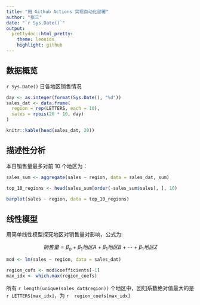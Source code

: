 ```yaml
---
title: "用 Github Actions 实现自动化部署"
author: "张三"
date: "`r Sys.Date()`"
output:
  prettydoc::html_pretty:
    theme: leonids
    highlight: github
---
```


## 数据概览


`r Sys.Date()` 日各地区销售情况

```r
day <- as.integer(format(Sys.Date(), "%d"))
sales_dat <- data.frame(
  region = rep(LETTERS, each = 10),
  sales = rpois(26 * 10, day)
)

knitr::kable(head(sales_dat, 20))
```
## 描述性分析

本日销售量最多对前 10 个地区为：

```r
sales_sum <- aggregate(sales ~ region, data = sales_dat, sum)

top_10_regions <- head(sales_sum[order(-sales_sum$sales), ], 10)

barplot(sales ~ region, data = top_10_regions)
```


## 线性模型

用简单线性模型探究地区对销售量对影响，公式为:

$$
销售量 = \beta_o + \beta_1地区A + \beta_1地区B + \cdots + \beta_1地区Z
$$

```r
mod <- lm(sales ~ region, data = sales_dat)

region_cofs <- mod$coefficients[-1]
max_idx <- which.max(region_coefs)
```

所有 `r length(unique(sales_dat$region))` 个地区中，回归系数绝对值最大的是 `r LETTERS[max_idx]`，为 `r  region_coefs[max_idx]`

